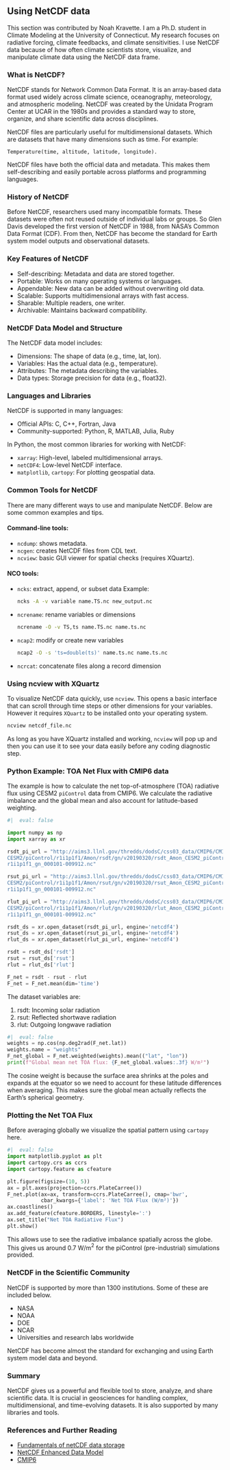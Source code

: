 ## Using NetCDF data

This section was contributed by Noah Kravette. I am a Ph.D. student 
in Climate Modeling at the University of Connecticut. 
My research focuses on radiative forcing, climate feedbacks, and 
climate sensitivities. I use NetCDF data because of how often climate 
scientists store, visualize, and manipulate climate data 
using the NetCDF data frame.

### What is NetCDF?

NetCDF stands for Network Common Data Format. 
It is an array-based data format used widely across climate science, 
oceanography, meteorology, and atmospheric modeling. NetCDF was 
created by the Unidata Program Center at UCAR in the 1980s and 
provides a standard way to store, organize, and share 
scientific data across disciplines.

NetCDF files are particularly useful for multidimensional datasets. 
Which are datasets that have many dimensions such as time. 
For example:

```none
Temperature(time, altitude, latitude, longitude).
```

NetCDF files have both the official data and metadata. 
This makes them self-describing and easily portable across 
platforms and programming languages.

### History of NetCDF

Before NetCDF, researchers used many incompatible formats. 
These datasets were often not reused outside of individual labs or groups. 
So Glen Davis developed the first version of NetCDF in 1988, from NASA’s 
Common Data Format (CDF). From then, NetCDF has become the standard 
for Earth system model outputs and observational datasets.

### Key Features of NetCDF

- Self-describing: Metadata and data are stored together.
- Portable: Works on many operating systems or languages.
- Appendable: New data can be added without overwriting old data.
- Scalable: Supports multidimensional arrays with fast access.
- Sharable: Multiple readers, one writer.
- Archivable: Maintains backward compatibility.

### NetCDF Data Model and Structure

The NetCDF data model includes:

- Dimensions: The shape of data (e.g., time, lat, lon).
- Variables: Has the actual data (e.g., temperature).
- Attributes: The metadata describing the variables.
- Data types: Storage precision for data (e.g., float32).


### Languages and Libraries

NetCDF is supported in many languages:

- Official APIs: C, C++, Fortran, Java
- Community-supported: Python, R, MATLAB, Julia, Ruby

In Python, the most common libraries for working with NetCDF:

- `xarray`: High-level, labeled multidimensional arrays.
- `netCDF4`: Low-level NetCDF interface.
- `matplotlib`, `cartopy`: For plotting geospatial data.

### Common Tools for NetCDF

There are many different ways to use and manipulate NetCDF. 
Below are some common examples and tips.

#### Command-line tools:

- `ncdump`: shows metadata.
- `ncgen`: creates NetCDF files from CDL text.
- `ncview`: basic GUI viewer for spatial checks (requires XQuartz).

#### NCO tools:

- `ncks`: extract, append, or subset data
  Example:
  ```bash
  ncks -A -v variable name.TS.nc new_output.nc
  ```

- `ncrename`: rename variables or dimensions
  ```bash
  ncrename -O -v TS,ts name.TS.nc name.ts.nc
  ```

- `ncap2`: modify or create new variables
  ```bash
  ncap2 -O -s 'ts=double(ts)' name.ts.nc name.ts.nc
  ```

- `ncrcat`: concatenate files along a record dimension

### Using ncview with XQuartz

To visualize NetCDF data quickly, use `ncview`. 
This opens a basic interface that can scroll through time steps 
or other dimensions for your variables. However it requires 
`XQuartz` to be installed onto your operating system. 

```bash
ncview netcdf_file.nc
```

As long as you have XQuartz installed and working, `ncview` 
will pop up and then you can use it to see your data easily 
before any coding diagnostic step. 

### Python Example: TOA Net Flux with CMIP6 data

The example is how to calculate the net top-of-atmosphere (TOA) 
radiative flux using CESM2 `piControl` data from CMIP6. 
We calculate the radiative imbalance and the global mean and 
also account for latitude-based weighting. 

```python
#|  eval: false

import numpy as np
import xarray as xr

rsdt_pi_url = "http://aims3.llnl.gov/thredds/dodsC/css03_data/CMIP6/CMIP/NCAR/\
CESM2/piControl/r1i1p1f1/Amon/rsdt/gn/v20190320/rsdt_Amon_CESM2_piControl_\
r1i1p1f1_gn_000101-009912.nc"

rsut_pi_url = "http://aims3.llnl.gov/thredds/dodsC/css03_data/CMIP6/CMIP/NCAR/\
CESM2/piControl/r1i1p1f1/Amon/rsut/gn/v20190320/rsut_Amon_CESM2_piControl_\
r1i1p1f1_gn_000101-009912.nc"

rlut_pi_url = "http://aims3.llnl.gov/thredds/dodsC/css03_data/CMIP6/CMIP/NCAR/\
CESM2/piControl/r1i1p1f1/Amon/rlut/gn/v20190320/rlut_Amon_CESM2_piControl_\
r1i1p1f1_gn_000101-009912.nc"

rsdt_ds = xr.open_dataset(rsdt_pi_url, engine='netcdf4')
rsut_ds = xr.open_dataset(rsut_pi_url, engine='netcdf4')
rlut_ds = xr.open_dataset(rlut_pi_url, engine='netcdf4')

rsdt = rsdt_ds['rsdt']
rsut = rsut_ds['rsut']
rlut = rlut_ds['rlut']

F_net = rsdt - rsut - rlut
F_net = F_net.mean(dim='time')
```

The dataset variables are:

1. rsdt: Incoming solar radiation
2. rsut: Reflected shortwave radiation
3. rlut: Outgoing longwave radiation

```python
#|  eval: false
weights = np.cos(np.deg2rad(F_net.lat))
weights.name = "weights"
F_net_global = F_net.weighted(weights).mean(("lat", "lon"))
print(f"Global mean net TOA flux: {F_net_global.values:.3f} W/m²")
```

The cosine weight is because the surface area shrinks at the 
poles and expands at the equator so we need to account for 
these latitude differences when averaging. This makes sure 
the global mean actually reflects the Earth’s spherical geometry.

### Plotting the Net TOA Flux

Before averaging globally we visualize the spatial 
pattern using `cartopy` here.

```python
#|  eval: false
import matplotlib.pyplot as plt
import cartopy.crs as ccrs
import cartopy.feature as cfeature

plt.figure(figsize=(10, 5))
ax = plt.axes(projection=ccrs.PlateCarree())
F_net.plot(ax=ax, transform=ccrs.PlateCarree(), cmap='bwr',
           cbar_kwargs={'label': 'Net TOA Flux (W/m²)'})
ax.coastlines()
ax.add_feature(cfeature.BORDERS, linestyle=':')
ax.set_title("Net TOA Radiative Flux")
plt.show()
```

This allows use to see the radiative imbalance spatially across the 
globe. This gives us around 0.7 W/m$^2$ for the piControl 
(pre-industrial) simulations provided.

### NetCDF in the Scientific Community

NetCDF is supported by more than 1300 institutions. 
Some of these are included below.

- NASA
- NOAA
- DOE
- NCAR
- Universities and research labs worldwide

NetCDF has become almost the standard for exchanging and 
using Earth system model data and beyond.

### Summary

NetCDF gives us a powerful and flexible tool to store, analyze, 
and share scientific data. It is crucial in geosciences for handling 
complex, multidimensional, and time-evolving datasets. 
It is also supported by many libraries and tools. 

### References and Further Reading

- [Fundamentals of netCDF data storage](https://pro.arcgis.com/en/pro-app/latest/help/data/multidimensional/fundamentals-of-netcdf-data-storage.htm)
- [NetCDF Enhanced Data Model](https://docs.unidata.ucar.edu/nug/2.0-draft/enhanced_data_model.html)
- [CMIP6](https://aims2.llnl.gov/search/cmip6/?mip_era=CMIP6&activity_id=CMIP&institution_id=NCAR&source_id=CESM2-FV2&experiment_id=piControl)


